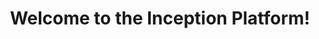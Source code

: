 ---
title: "Welcome to the Inception Platform!"
url: "https://docs.inceptionlabs.ai/get-started/get-started"
---